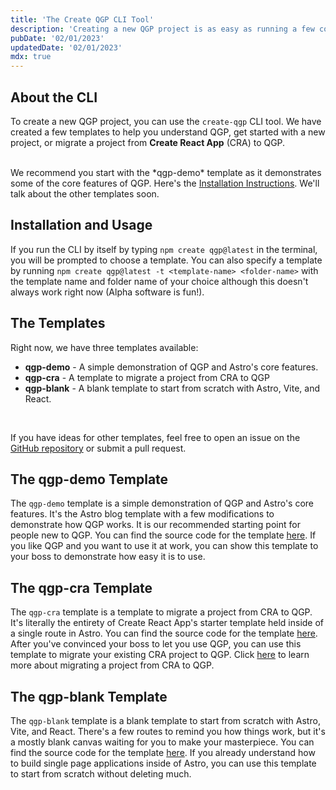 ```yaml
---
title: 'The Create QGP CLI Tool'
description: 'Creating a new QGP project is as easy as running a few commands in your terminal.'
pubDate: '02/01/2023'
updatedDate: '02/01/2023'
mdx: true
---
```



## **About the CLI**

To create a new QGP project, you can use the `create-qgp` CLI tool. We have created a few templates to help you understand QGP, get started with a new project, or migrate a project from **Create React App** (CRA) to QGP.

<br />

<Infobox hint={true}>
	We recommend you start with the *qgp-demo* template as it demonstrates some of the core features
	of QGP. Here's the <a href="#create-qgp">Installation Instructions</a>. We'll talk about the other
	templates soon.
</Infobox>

<br />

## **Installation and Usage**

If you run the CLI by itself by typing `npm create qgp@latest` in the terminal, you will be prompted to choose a template. You can also specify a template by running `npm create qgp@latest -t <template-name> <folder-name>` with the template name and folder name of your choice although this doesn't always work right now (Alpha software is fun!).

## **The Templates**

Right now, we have three templates available:

<ul>
	<li>
		<strong>qgp-demo</strong> - A simple demonstration of QGP and Astro's core features.
	</li>
	<li>
		<strong>qgp-cra</strong> - A template to migrate a project from CRA to QGP
	</li>
	<li>
		<strong>qgp-blank</strong> - A blank template to start from scratch with Astro, Vite, and React.
	</li>
</ul>

<br />

If you have ideas for other templates, feel free to open an issue on the [GitHub repository](http://github.com/JLarky/create-qgp) or submit a pull request.

## **The qgp-demo Template**

The `qgp-demo` template is a simple demonstration of QGP and Astro's core features. It's the Astro blog template with a few modifications to demonstrate how QGP works. It is our recommended starting point for people new to QGP. You can find the source code for the template [here](https://github.com/JLarky/create-qgp/tree/master/template-qgp-demo). If you like QGP and you want to use it at work, you can show this template to your boss to demonstrate how easy it is to use.

## **The qgp-cra Template**

The `qgp-cra` template is a template to migrate a project from CRA to QGP. It's literally the entirety of Create React App's starter template held inside of a single route in Astro. You can find the source code for the template [here](https://github.com/JLarky/create-qgp/tree/master/template-astro-vite-cra-ts). After you've convinced your boss to let you use QGP, you can use this template to migrate your existing CRA project to QGP. Click [here](/docs/migrating-a-website/from-create-react-app) to learn more about migrating a project from CRA to QGP.

## **The qgp-blank Template**

The `qgp-blank` template is a blank template to start from scratch with Astro, Vite, and React. There's a few routes to remind you how things work, but it's a mostly blank canvas waiting for you to make your masterpiece. You can find the source code for the template [here](https://github.com/JLarky/create-qgp/tree/master/template-astro-vite-react-clean). If you already understand how to build single page applications inside of Astro, you can use this template to start from scratch without deleting much.
